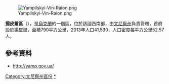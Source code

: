 [[Image:Yampilskyi-Vin-Raion.png|right]]

{{Coord|48|45|N|28|45|E|display=title}}

'''揚皮爾區'''（{{lang-uk|Ямпільський район}}），是[[烏克蘭|烏克蘭]]的一個區，位於該國西南部，由[[文尼察州|文尼察州]]負責管轄，首府設於[[揚皮爾|揚皮爾]]，面積790平方公里，2013年人口41,530，人口密度每平方公里52.57人。

==參考資料==
* http://yamp.gov.ua/ {{Wayback|url=http://yamp.gov.ua/ |date=20201128081006 }}

{{文尼察州行政区划}}

[[Category:文尼察州區份|Category:文尼察州區份]]
[[Category:揚皮爾區|*]]

{{Vinnytsia-geo-stub}}